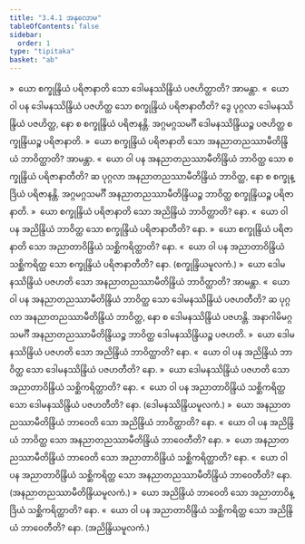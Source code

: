 ```yaml
---
title: "3.4.1 အနုလောမ"
tableOfContents: false
sidebar:
  order: 1
type: "tipitaka"
basket: "ab"
---
```



<DynamicBreadcrumb />

<Division number="459">

<Paragraph number="4215">
»  ယော စက္ခုန္ဒြိယံ ပရိဇာနာတိ သော ဒေါမနဿိန္ဒြိယံ ပဇဟိတ္ထာတိ? အာမန္တာ.
</Paragraph>

<Paragraph number="4216">
«  ယော ဝါ ပန ဒေါမနဿိန္ဒြိယံ ပဇဟိတ္ထ သော စက္ခုန္ဒြိယံ ပရိဇာနာတီတိ?
</Paragraph>

<Paragraph number="4217">
ဒွေ ပုဂ္ဂလာ ဒေါမနဿိန္ဒြိယံ ပဇဟိတ္ထ, နော စ စက္ခုန္ဒြိယံ ပရိဇာနန္တိ. အဂ္ဂမဂ္ဂသမင်္ဂီ ဒေါမနဿိန္ဒြိယဉ္စ ပဇဟိတ္ထ စက္ခုန္ဒြိယဉ္စ ပရိဇာနာတိ.
</Paragraph>

<Paragraph number="4218">
»  ယော စက္ခုန္ဒြိယံ ပရိဇာနာတိ သော အနညာတညဿာမီတိန္ဒြိယံ ဘာဝိတ္ထာတိ? အာမန္တာ.
</Paragraph>

<Paragraph number="4219">
«  ယော ဝါ ပန အနညာတညဿာမီတိန္ဒြိယံ ဘာဝိတ္ထ သော စက္ခုန္ဒြိယံ ပရိဇာနာတီတိ?
</Paragraph>

<Paragraph number="4220">
ဆ ပုဂ္ဂလာ အနညာတညဿာမီတိန္ဒြိယံ ဘာဝိတ္ထ, နော စ စက္ခုန္ဒြိယံ ပရိဇာနန္တိ. အဂ္ဂမဂ္ဂသမင်္ဂီ အနညာတညဿာမီတိန္ဒြိယဉ္စ ဘာဝိတ္ထ စက္ခုန္ဒြိယဉ္စ ပရိဇာနာတိ.
</Paragraph>

<Paragraph number="4221">
»  ယော စက္ခုန္ဒြိယံ ပရိဇာနာတိ သော အညိန္ဒြိယံ ဘာဝိတ္ထာတိ? နော.
</Paragraph>

<Paragraph number="4222">
«  ယော ဝါ ပန အညိန္ဒြိယံ ဘာဝိတ္ထ သော စက္ခုန္ဒြိယံ ပရိဇာနာတီတိ? နော.
</Paragraph>

<Paragraph number="4223">
»  ယော စက္ခုန္ဒြိယံ ပရိဇာနာတိ သော အညာတာဝိန္ဒြိယံ သစ္ဆိကရိတ္ထာတိ? နော.
</Paragraph>

<Paragraph number="4224">
«  ယော ဝါ ပန အညာတာဝိန္ဒြိယံ သစ္ဆိကရိတ္ထ သော စက္ခုန္ဒြိယံ ပရိဇာနာတီတိ? နော. (စက္ခုန္ဒြိယမူလကံ.)
</Paragraph>

</Division>
<Division number="460">

<Paragraph number="4225">
»  ယော ဒေါမနဿိန္ဒြိယံ ပဇဟတိ သော အနညာတညဿာမီတိန္ဒြိယံ ဘာဝိတ္ထာတိ? အာမန္တာ.
</Paragraph>

<Paragraph number="4226">
«  ယော ဝါ ပန အနညာတညဿာမီတိန္ဒြိယံ ဘာဝိတ္ထ သော ဒေါမနဿိန္ဒြိယံ ပဇဟတီတိ?
</Paragraph>

<Paragraph number="4227">
ဆ ပုဂ္ဂလာ အနညာတညဿာမီတိန္ဒြိယံ ဘာဝိတ္ထ, နော စ ဒေါမနဿိန္ဒြိယံ ပဇဟန္တိ. အနာဂါမိမဂ္ဂသမင်္ဂီ အနညာတညဿာမီတိန္ဒြိယဉ္စ ဘာဝိတ္ထ ဒေါမနဿိန္ဒြိယဉ္စ ပဇဟတိ.
</Paragraph>

<Paragraph number="4228">
»  ယော ဒေါမနဿိန္ဒြိယံ ပဇဟတိ သော အညိန္ဒြိယံ ဘာဝိတ္ထာတိ? နော.
</Paragraph>

<Paragraph number="4229">
«  ယော ဝါ ပန အညိန္ဒြိယံ ဘာဝိတ္ထ သော ဒေါမနဿိန္ဒြိယံ ပဇဟတီတိ? နော.
</Paragraph>

<Paragraph number="4230">
»  ယော ဒေါမနဿိန္ဒြိယံ ပဇဟတိ သော အညာတာဝိန္ဒြိယံ သစ္ဆိကရိတ္ထာတိ? နော.
</Paragraph>

<Paragraph number="4231">
«  ယော ဝါ ပန အညာတာဝိန္ဒြိယံ သစ္ဆိကရိတ္ထ သော ဒေါမနဿိန္ဒြိယံ ပဇဟတီတိ? နော. (ဒေါမနဿိန္ဒြိယမူလကံ.)
</Paragraph>

</Division>
<Division number="461">

<Paragraph number="4232">
»  ယော အနညာတညဿာမီတိန္ဒြိယံ ဘာဝေတိ သော အညိန္ဒြိယံ ဘာဝိတ္ထာတိ? နော.
</Paragraph>

<Paragraph number="4233">
«  ယော ဝါ ပန အညိန္ဒြိယံ ဘာဝိတ္ထ သော အနညာတညဿာမီတိန္ဒြိယံ ဘာဝေတီတိ? နော.
</Paragraph>

<Paragraph number="4234">
»  ယော အနညာတညဿာမီတိန္ဒြိယံ ဘာဝေတိ သော အညာတာဝိန္ဒြိယံ သစ္ဆိကရိတ္ထာတိ? နော.
</Paragraph>

<Paragraph number="4235">
«  ယော ဝါ ပန အညာတာဝိန္ဒြိယံ သစ္ဆိကရိတ္ထ သော အနညာတညဿာမီတိန္ဒြိယံ ဘာဝေတီတိ? နော. (အနညာတညဿာမီတိန္ဒြိယမူလကံ.)
</Paragraph>

</Division>
<Division number="462">

<Paragraph number="4236">
»  ယော အညိန္ဒြိယံ ဘာဝေတိ သော အညာတာဝိန္ဒြိယံ သစ္ဆိကရိတ္ထာတိ? နော.
</Paragraph>

<Paragraph number="4237">
«  ယော ဝါ ပန အညာတာဝိန္ဒြိယံ သစ္ဆိကရိတ္ထ သော အညိန္ဒြိယံ ဘာဝေတီတိ? နော. (အညိန္ဒြိယမူလကံ.)
</Paragraph>
</Division>